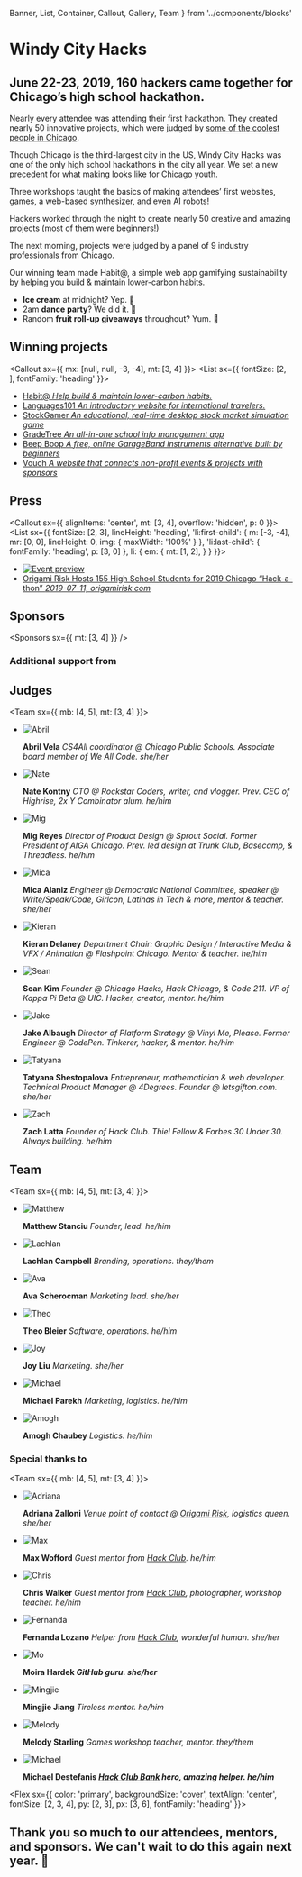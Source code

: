   Banner,
  List,
  Container,
  Callout,
  Gallery,
  Team
} from '../components/blocks'

<Banner>

# Windy City Hacks

## June 22-23, 2019, 160 hackers came together for Chicago’s high school hackathon.

</Banner>

<Container>
<Callout>

Nearly every attendee was attending their first hackathon. They created nearly 50 innovative projects, which were judged by [some of the coolest people in Chicago](https://windyhacks.com/#judging).

Though Chicago is the third-largest city in the US, Windy City Hacks was one of the only high school hackathons in the city all year. We set a new precedent for what making looks like for Chicago youth.

</Callout>
</Container>

<Gallery>

<Photo wide alt="Opening ceremony" src="https://cdn.glitch.com/9f68e7eb-cbc8-4d6e-b977-6d54e27ebcf6%2F1.jpg?v=1565835442115" />
<Photo alt="Working" src="https://cdn.glitch.com/9f68e7eb-cbc8-4d6e-b977-6d54e27ebcf6%2F23.jpg?v=1565835451414" />
<Photo alt="More working" src="https://cdn.glitch.com/9f68e7eb-cbc8-4d6e-b977-6d54e27ebcf6%2F21.jpg?v=1565835452315" />

Three workshops taught the basics of making attendees’ first websites, games, a web-based synthesizer, and even AI robots!

<Photo
  showAlt
  alt="Attendees hacking at the personal website workshop"
  src="https://cdn.glitch.com/9f68e7eb-cbc8-4d6e-b977-6d54e27ebcf6%2F25.jpg?v=1565835464993"
/>

<Photo
  showAlt
  alt="A team working on their project"
  src="https://cdn.glitch.com/9f68e7eb-cbc8-4d6e-b977-6d54e27ebcf6%2F5.jpg?v=1565835465088"
/>

Hackers worked through the night to create nearly 50 creative and amazing projects (most of them were beginners!)

The next morning, projects were judged by a panel of 9 industry professionals from Chicago.

<Photo
  showAlt
  alt="A team presenting their project to a panel of judges"
  src="https://cdn.glitch.com/9f68e7eb-cbc8-4d6e-b977-6d54e27ebcf6%2F9.jpg?v=1565835459180"
/>

<Photo
  showAlt
  alt="Our winning team!"
  src="https://cdn.glitch.com/9f68e7eb-cbc8-4d6e-b977-6d54e27ebcf6%2F24.jpg?v=1565835467072"
/>

Our winning team made Habit@, a simple web app gamifying sustainability by helping you build & maintain lower-carbon habits.

- **Ice cream** at midnight? Yep. 🍦
- 2am **dance party**? We did it. 💃
- Random **fruit roll-up giveaways** throughout? Yum. 🍭

<Photo
  showAlt
  alt="An assembly line of goodies at the midnight snack"
  src="https://cdn.glitch.com/9f68e7eb-cbc8-4d6e-b977-6d54e27ebcf6%2F4.jpg?v=1565835445365"
/>

</Gallery>

<Container>

## Winning projects

<Callout sx={{ mx: [null, null, -3, -4], mt: [3, 4] }}>
<List sx={{
  fontSize: [2, ],
  fontFamily: 'heading'
}}>

- [Habit@ _Help build & maintain lower-carbon habits._](https://github.com/habitatapp/final)
- [Languages101 _An introductory website for international travelers._](https://github.com/ldolph/Languages-101)
- [StockGamer _An educational, real-time desktop stock market simulation game_](https://github.com/nunu2021/StockGamer)
- [GradeTree _An all-in-one school info management app_](https://play.google.com/store/apps/details?id=com.kevingaojx.gradetree)
- [Beep Boop _A free, online GarageBand instruments alternative built by beginners_](https://DullThirstyPipelining--sunshine00435.repl.co)
- [Vouch _A website that connects non-profit events & projects with sponsors_](http://wordpress-234693-896049.cloudwaysapps.com/)

</List>
</Callout>

## Press

<Callout sx={{
  alignItems: 'center',
  mt: [3, 4],
  overflow: 'hidden',
  p: 0
}}>
<List sx={{
  fontSize: [2, 3],
  lineHeight: 'heading',
  'li:first-child': {
    m: [-3, -4],
    mr: [0, 0],
    lineHeight: 0,
    img: {
      maxWidth: '100%'
    }
  },
  'li:last-child': {
    fontFamily: 'heading',
    p: [3, 0]
  },
  li: {
    em: {
      mt: [1, 2],
    }
  }
}}>

- [![Event preview](https://cdn.glitch.com/9f68e7eb-cbc8-4d6e-b977-6d54e27ebcf6%2Fwindy-hacks.jpeg?v=1566869041694)][article]
- [Origami Risk Hosts 155 High School Students for 2019 Chicago “Hack-a-thon” _2019-07-11, origamirisk.com_][article]

</List>
</Callout>

[article]: https://www.origamirisk.com/news/origami-risk-hosts-155-high-school-students-for-2019-chicago-hack-a-thon/

## Sponsors

<Sponsors sx={{ mt: [3, 4] }} />

### Additional support from

<Sponsors section="additionalSupport" />

## Judges

<Team sx={{ mb: [4, 5], mt: [3, 4] }}>

- ![Abril](https://windyhacks.com/judges/abril.jpg)

  **Abril Vela** _CS4All coordinator @ Chicago Public Schools. Associate board member of We All Code. she/her_

- ![Nate](https://windyhacks.com/judges/nate.jpg)

  **Nate Kontny** _CTO @ Rockstar Coders, writer, and vlogger. Prev. CEO of Highrise, 2x Y Combinator alum. he/him_

- ![Mig](https://windyhacks.com/judges/mig.jpg)

  **Mig Reyes** _Director of Product Design @ Sprout Social. Former President of AIGA Chicago. Prev. led design at Trunk Club, Basecamp, & Threadless. he/him_

- ![Mica](https://windyhacks.com/judges/mica.jpg)

  **Mica Alaniz** _Engineer @ Democratic National Committee, speaker @ Write/Speak/Code, Girlcon, Latinas in Tech & more, mentor & teacher. she/her_

- ![Kieran](https://windyhacks.com/judges/kieran.jpg)

  **Kieran Delaney** _Department Chair: Graphic Design / Interactive Media & VFX / Animation @ Flashpoint Chicago. Mentor & teacher. he/him_

- ![Sean](https://windyhacks.com/judges/sean.jpg)

  **Sean Kim** _Founder @ Chicago Hacks, Hack Chicago, & Code 211. VP of Kappa Pi Beta @ UIC. Hacker, creator, mentor. he/him_

- ![Jake](https://windyhacks.com/judges/jake.jpg)

  **Jake Albaugh** _Director of Platform Strategy @ Vinyl Me, Please. Former Engineer @ CodePen. Tinkerer, hacker, & mentor. he/him_

- ![Tatyana](https://windyhacks.com/judges/tatyana.jpg)

  **Tatyana Shestopalova** _Entrepreneur, mathematician & web developer. Technical Product Manager @ 4Degrees. Founder @ letsgifton.com. she/her_

- ![Zach](https://windyhacks.com/judges/zach.jpg)

  **Zach Latta** _Founder of Hack Club. Thiel Fellow & Forbes 30 Under 30. Always building. he/him_

</Team>

## Team

<Team sx={{ mb: [4, 5], mt: [3, 4] }}>

- ![Matthew](https://cdn.glitch.com/9f68e7eb-cbc8-4d6e-b977-6d54e27ebcf6%2Fme%20in%20state%20college.jpeg?v=1566880557773)

  **Matthew Stanciu** _Founder, lead. he/him_

- ![Lachlan](https://github.com/lachlanjc.png)

  **Lachlan Campbell** _Branding, operations. they/them_

- ![Ava](https://windyhacks.com/team/ava.jpg)

  **Ava Scherocman** _Marketing lead. she/her_

- ![Theo](https://github.com/tmb.png)

  **Theo Bleier** _Software, operations. he/him_

- ![Joy](https://windyhacks.com/team/joy.jpg)

  **Joy Liu** _Marketing. she/her_

- ![Michael](https://windyhacks.com/team/michael.jpg)

  **Michael Parekh** _Marketing, logistics. he/him_

- ![Amogh](https://windyhacks.com/team/amogh.jpg)

  **Amogh Chaubey** _Logistics. he/him_

</Team>

### Special thanks to

<Team sx={{ mb: [4, 5], mt: [3, 4] }}>

- ![Adriana](https://www.origamirisk.com/site/wp-content/uploads/2019/06/Zalloni-1.jpg)

  **Adriana Zalloni** _Venue point of contact @ [Origami Risk](https://origamirisk.com), logistics queen. she/her_

- ![Max](https://github.com/MaxWofford.png)

  **Max Wofford** _Guest mentor from [Hack Club](https://hackclub.com/). he/him_

- ![Chris](https://hackclub.com/team/chris.jpg)

  **Chris Walker** _Guest mentor from [Hack Club](https://hackclub.com), photographer, workshop teacher. he/him_

- ![Fernanda](https://hackclub.com/camp/fernanda.jpg)

  **Fernanda Lozano** _Helper from [Hack Club](https://hackclub.com), wonderful human. she/her_

- ![Mo](https://github.com/mogalvanize.png)

  **Moira Hardek _GitHub guru. she/her_**

- ![Mingjie](https://github.com/itsmingjie.png)

  **Mingjie Jiang** _Tireless mentor. he/him_

- ![Melody](https://github.com/pixelyunicorn.png)

  **Melody Starling** _Games workshop teacher, mentor. they/them_

- ![Michael](https://github.com/mdestefanis11.png)

  **Michael Destefanis _[Hack Club Bank](https://hackclub.com/bank/) hero, amazing helper. he/him_**

</Team>
</Container>

<Flex sx={{
  color: 'primary',
  backgroundSize: 'cover',
  textAlign: 'center',
  fontSize: [2, 3, 4],
  py: [2, 3],
  px: [3, 6],
  fontFamily: 'heading'
}}>

## Thank you so much to our attendees, mentors, and sponsors. We can't wait to do this again next year. 💙

</Flex>
